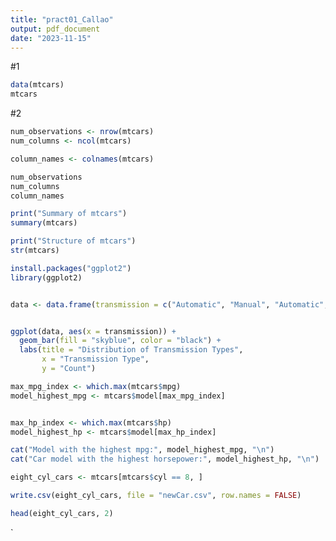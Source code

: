 ```yaml
---
title: "pract01_Callao"
output: pdf_document
date: "2023-11-15"
---
```



#1
```r
data(mtcars)
mtcars
```
#2
```r
num_observations <- nrow(mtcars)
num_columns <- ncol(mtcars)

column_names <- colnames(mtcars)

num_observations
num_columns
column_names

```


``` r
print("Summary of mtcars")
summary(mtcars)

print("Structure of mtcars")
str(mtcars)
```

``` r
install.packages("ggplot2")
library(ggplot2)


data <- data.frame(transmission = c("Automatic", "Manual", "Automatic", "Automatic", "Manual", "Manual", "Automatic", "Automatic", "Manual"))


ggplot(data, aes(x = transmission)) +
  geom_bar(fill = "skyblue", color = "black") +
  labs(title = "Distribution of Transmission Types",
       x = "Transmission Type",
       y = "Count")

```

``` r
max_mpg_index <- which.max(mtcars$mpg)
model_highest_mpg <- mtcars$model[max_mpg_index]


max_hp_index <- which.max(mtcars$hp)
model_highest_hp <- mtcars$model[max_hp_index]

cat("Model with the highest mpg:", model_highest_mpg, "\n")
cat("Car model with the highest horsepower:", model_highest_hp, "\n")
```

``` r
eight_cyl_cars <- mtcars[mtcars$cyl == 8, ]

write.csv(eight_cyl_cars, file = "newCar.csv", row.names = FALSE)

head(eight_cyl_cars, 2)

```
`
